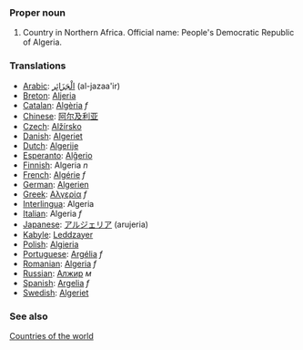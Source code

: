 ===Proper noun===

# Country in Northern Africa. Official name: People's Democratic Republic of Algeria.
===Translations===
*[[Arabic]]: [[الْجَزَائِر]] (al-jazaa'ir)
*[[Breton]]: [[Aljeria]]
*[[Catalan]]: [[Algèria]] ''f''
*[[Chinese]]: [[阿尔及利亚]]
*[[Czech]]: [[Alžírsko]]
*[[Danish]]: [[Algeriet]]
*[[Dutch]]: [[Algerije]]
*[[Esperanto]]: [[Alĝerio]]
*[[Finnish]]: Algeria ''n''
*[[French]]: [[Algérie]] ''f''
*[[German]]: [[Algerien]]
*[[Greek]]: [[Αλγερία]] ''f''
*[[Interlingua]]: Algeria
*[[Italian]]: Algeria ''f''
*[[Japanese]]: [[アルジェリア]] (arujeria)
*[[Kabyle]]: [[Leddzayer]]
*[[Polish]]: [[Algieria]]
*[[Portuguese]]: [[Argélia]] ''f''
*[[Romanian]]: [[Algeria]] ''f''
*[[Russian]]: [[Алжир]] ''м''
*[[Spanish]]: [[Argelia]] ''f''
*[[Swedish]]: [[Algeriet]]

===See also===
[[Countries of the world]]